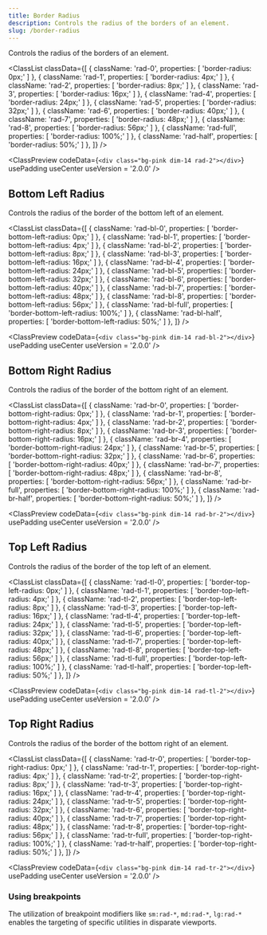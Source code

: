 ```yaml
---
title: Border Radius
description: Controls the radius of the borders of an element.
slug: /border-radius
---
```



Controls the radius of the borders of an element.

<ClassList
  classData={[
    {
      className: 'rad-0',
      properties: [
        'border-radius: 0px;'
      ]
    },
    {
      className: 'rad-1',
      properties: [
        'border-radius: 4px;'
      ]
    },
    {
      className: 'rad-2',
      properties: [
        'border-radius: 8px;'
      ]
    },
    {
      className: 'rad-3',
      properties: [
        'border-radius: 16px;'
      ]
    },
    {
      className: 'rad-4',
      properties: [
        'border-radius: 24px;'
      ]
    },
    {
      className: 'rad-5',
      properties: [
        'border-radius: 32px;'
      ]
    },
    {
      className: 'rad-6',
      properties: [
        'border-radius: 40px;'
      ]
    },
    {
      className: 'rad-7',
      properties: [
        'border-radius: 48px;'
      ]
    },
    {
      className: 'rad-8',
      properties: [
        'border-radius: 56px;'
      ]
    },
    {
      className: 'rad-full',
      properties: [
        'border-radius: 100%;'
      ]
    },
    {
      className: 'rad-half',
      properties: [
        'border-radius: 50%;'
      ]
    },
  ]}
/>

<ClassPreview
  codeData={`<div class="bg-pink dim-14 rad-2"></div>`}
  usePadding
  useCenter
  useVersion = '2.0.0'
/>

## Bottom Left Radius

Controls the radius of the border of the bottom left of an element.

<ClassList
  classData={[
    {
      className: 'rad-bl-0',
      properties: [
        'border-bottom-left-radius: 0px;'
      ]
    },
    {
      className: 'rad-bl-1',
      properties: [
        'border-bottom-left-radius: 4px;'
      ]
    },
    {
      className: 'rad-bl-2',
      properties: [
        'border-bottom-left-radius: 8px;'
      ]
    },
    {
      className: 'rad-bl-3',
      properties: [
        'border-bottom-left-radius: 16px;'
      ]
    },
    {
      className: 'rad-bl-4',
      properties: [
        'border-bottom-left-radius: 24px;'
      ]
    },
    {
      className: 'rad-bl-5',
      properties: [
        'border-bottom-left-radius: 32px;'
      ]
    },
    {
      className: 'rad-bl-6',
      properties: [
        'border-bottom-left-radius: 40px;'
      ]
    },
    {
      className: 'rad-bl-7',
      properties: [
        'border-bottom-left-radius: 48px;'
      ]
    },
    {
      className: 'rad-bl-8',
      properties: [
        'border-bottom-left-radius: 56px;'
      ]
    },
    {
      className: 'rad-bl-full',
      properties: [
        'border-bottom-left-radius: 100%;'
      ]
    },
    {
      className: 'rad-bl-half',
      properties: [
        'border-bottom-left-radius: 50%;'
      ]
    },
  ]}
/>

<ClassPreview
  codeData={`<div class="bg-pink dim-14 rad-bl-2"></div>`}
  usePadding
  useCenter
  useVersion = '2.0.0'
/>

## Bottom Right Radius

Controls the radius of the border of the bottom right of an element.

<ClassList
  classData={[
    {
      className: 'rad-br-0',
      properties: [
        'border-bottom-right-radius: 0px;'
      ]
    },
    {
      className: 'rad-br-1',
      properties: [
        'border-bottom-right-radius: 4px;'
      ]
    },
    {
      className: 'rad-br-2',
      properties: [
        'border-bottom-right-radius: 8px;'
      ]
    },
    {
      className: 'rad-br-3',
      properties: [
        'border-bottom-right-radius: 16px;'
      ]
    },
    {
      className: 'rad-br-4',
      properties: [
        'border-bottom-right-radius: 24px;'
      ]
    },
    {
      className: 'rad-br-5',
      properties: [
        'border-bottom-right-radius: 32px;'
      ]
    },
    {
      className: 'rad-br-6',
      properties: [
        'border-bottom-right-radius: 40px;'
      ]
    },
    {
      className: 'rad-br-7',
      properties: [
        'border-bottom-right-radius: 48px;'
      ]
    },
    {
      className: 'rad-br-8',
      properties: [
        'border-bottom-right-radius: 56px;'
      ]
    },
    {
      className: 'rad-br-full',
      properties: [
        'border-bottom-right-radius: 100%;'
      ]
    },
    {
      className: 'rad-br-half',
      properties: [
        'border-bottom-right-radius: 50%;'
      ]
    },
  ]}
/>

<ClassPreview
  codeData={`<div class="bg-pink dim-14 rad-br-2"></div>`}
  usePadding
  useCenter
  useVersion = '2.0.0'
/>

## Top Left Radius

Controls the radius of the border of the top left of an element.

<ClassList
  classData={[
    {
      className: 'rad-tl-0',
      properties: [
        'border-top-left-radius: 0px;'
      ]
    },
    {
      className: 'rad-tl-1',
      properties: [
        'border-top-left-radius: 4px;'
      ]
    },
    {
      className: 'rad-tl-2',
      properties: [
        'border-top-left-radius: 8px;'
      ]
    },
    {
      className: 'rad-tl-3',
      properties: [
        'border-top-left-radius: 16px;'
      ]
    },
    {
      className: 'rad-tl-4',
      properties: [
        'border-top-left-radius: 24px;'
      ]
    },
    {
      className: 'rad-tl-5',
      properties: [
        'border-top-left-radius: 32px;'
      ]
    },
    {
      className: 'rad-tl-6',
      properties: [
        'border-top-left-radius: 40px;'
      ]
    },
    {
      className: 'rad-tl-7',
      properties: [
        'border-top-left-radius: 48px;'
      ]
    },
    {
      className: 'rad-tl-8',
      properties: [
        'border-top-left-radius: 56px;'
      ]
    },
    {
      className: 'rad-tl-full',
      properties: [
        'border-top-left-radius: 100%;'
      ]
    },
    {
      className: 'rad-tl-half',
      properties: [
        'border-top-left-radius: 50%;'
      ]
    },
  ]}
/>

<ClassPreview
  codeData={`<div class="bg-pink dim-14 rad-tl-2"></div>`}
  usePadding
  useCenter
  useVersion = '2.0.0'
/>

## Top Right Radius

Controls the radius of the border of the bottom right of an element.

<ClassList
  classData={[
    {
      className: 'rad-tr-0',
      properties: [
        'border-top-right-radius: 0px;'
      ]
    },
    {
      className: 'rad-tr-1',
      properties: [
        'border-top-right-radius: 4px;'
      ]
    },
    {
      className: 'rad-tr-2',
      properties: [
        'border-top-right-radius: 8px;'
      ]
    },
    {
      className: 'rad-tr-3',
      properties: [
        'border-top-right-radius: 16px;'
      ]
    },
    {
      className: 'rad-tr-4',
      properties: [
        'border-top-right-radius: 24px;'
      ]
    },
    {
      className: 'rad-tr-5',
      properties: [
        'border-top-right-radius: 32px;'
      ]
    },
    {
      className: 'rad-tr-6',
      properties: [
        'border-top-right-radius: 40px;'
      ]
    },
    {
      className: 'rad-tr-7',
      properties: [
        'border-top-right-radius: 48px;'
      ]
    },
    {
      className: 'rad-tr-8',
      properties: [
        'border-top-right-radius: 56px;'
      ]
    },
    {
      className: 'rad-tr-full',
      properties: [
        'border-top-right-radius: 100%;'
      ]
    },
    {
      className: 'rad-tr-half',
      properties: [
        'border-top-right-radius: 50%;'
      ]
    },
  ]}
/>

<ClassPreview
  codeData={`<div class="bg-pink dim-14 rad-tr-2"></div>`}
  usePadding
  useCenter
  useVersion = '2.0.0'
/>

### Using breakpoints

The utilization of breakpoint modifiers like `sm:rad-*`, `md:rad-*`, `lg:rad-*` enables the targeting of specific utilities in disparate viewports.